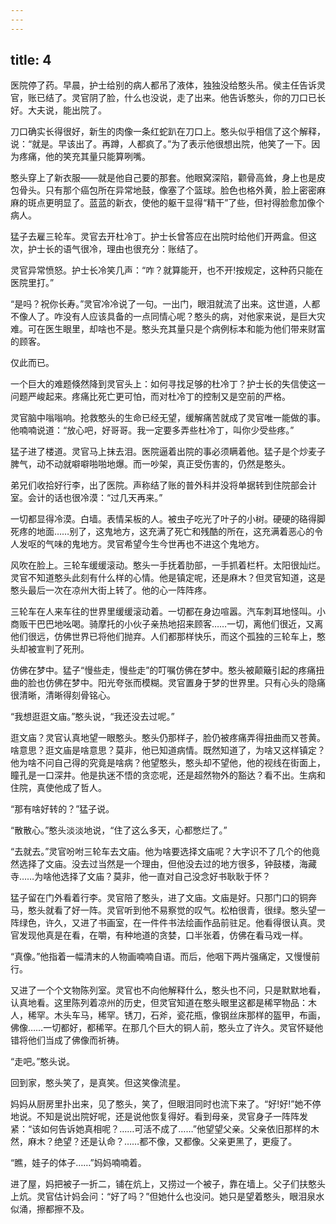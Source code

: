 ```yaml
---
---
---
```

title: 4
---



医院停了药。早晨，护士给别的病人都吊了液体，独独没给憨头吊。侯主任告诉灵官，账已结了。灵官阴了脸，什么也没说，走了出来。他告诉憨头，你的刀口已长好。大夫说，能出院了。

刀口确实长得很好，新生的肉像一条红蛇趴在刀口上。憨头似乎相信了这个解释，说：“就是。早该出了。再蹲，人都疯了。”为了表示他很想出院，他笑了一下。因为疼痛，他的笑充其量只能算咧嘴。

憨头穿上了新衣服——就是他自己要的那套。他眼窝深陷，颧骨高耸，身上也是皮包骨头。只有那个癌包所在异常地鼓，像塞了个篮球。脸色也格外黄，脸上密密麻麻的斑点更明显了。蓝蓝的新衣，使他的躯干显得“精干”了些，但衬得脸愈加像个病人。

猛子去雇三轮车。灵官去开杜冷丁。护士长曾答应在出院时给他们开两盒。但这次，护士长的语气很冷，理由也很充分：账结了。

灵官异常愤怒。护士长冷笑几声：“咋？就算能开，也不开!按规定，这种药只能在医院里打。”

“是吗？祝你长寿。”灵官冷冷说了一句。一出门，眼泪就流了出来。这世道，人都不像人了。咋没有人应该具备的一点同情心呢？憨头的病，对他家来说，是巨大灾难。可在医生眼里，却啥也不是。憨头充其量只是个病例标本和能为他们带来财富的顾客。

仅此而已。

一个巨大的难题倏然降到灵官头上：如何寻找足够的杜冷丁？护士长的失信使这一问题严峻起来。疼痛比死亡更可怕，而对杜冷丁的控制又是空前的严格。

灵官脑中嗡嗡响。抢救憨头的生命已经无望，缓解痛苦就成了灵官唯一能做的事。他喃喃说道：“放心吧，好哥哥。我一定要多弄些杜冷丁，叫你少受些疼。”

猛子进了楼道。灵官马上抹去泪。医院逼着出院的事必须瞒着他。猛子是个炒麦子脾气，动不动就噼噼啪啪地爆。而一吵架，真正受伤害的，仍然是憨头。

弟兄们收拾好行李，出了医院。声称结了账的普外科并没将单据转到住院部会计室。会计的话也很冷漠：“过几天再来。”

一切都显得冷漠。白墙。表情呆板的人。被虫子吃光了叶子的小树。硬硬的硌得脚死疼的地面……别了，这鬼地方，这充满了死亡和残酷的所在，这充满着恶心的令人发呕的气味的鬼地方。灵官希望今生今世再也不进这个鬼地方。

风吹在脸上。三轮车缓缓滚动。憨头一手抚着肋部，一手抓着栏杆。太阳很灿烂。灵官不知道憨头此刻有什么样的心情。他是镇定呢，还是麻木？但灵官知道，这是憨头最后一次在凉州大街上转了。他的心一阵阵疼。

三轮车在人来车往的世界里缓缓滚动着。一切都在身边喧嚣。汽车刺耳地怪叫。小商贩干巴巴地吆喝。骑摩托的小伙子亲热地招来顾客……一切，离他们很近，又离他们很远，仿佛世界已将他们抛弃。人们都那样快乐，而这个孤独的三轮车上，憨头却被宣判了死刑。

仿佛在梦中。猛子“慢些走，慢些走”的叮嘱仿佛在梦中。憨头被颠簸引起的疼痛扭曲的脸也仿佛在梦中。阳光夸张而模糊。灵官置身于梦的世界里。只有心头的隐痛很清晰，清晰得刻骨铭心。

“我想逛逛文庙。”憨头说，“我还没去过呢。”

逛文庙？灵官认真地望一眼憨头。憨头仍那样子，脸仍被疼痛弄得扭曲而又苍黄。啥意思？逛文庙是啥意思？莫非，他已知道病情。既然知道了，为啥又这样镇定？他为啥不问自己得的究竟是啥病？他望憨头，憨头却不望他，他的视线在街面上，瞳孔是一口深井。他是执迷不悟的贪恋呢，还是超然物外的豁达？看不出。生病和住院，真使他成了哲人。

“那有啥好转的？”猛子说。

“散散心。”憨头淡淡地说，“住了这么多天，心都憋烂了。”

“去就去。”灵官吩咐三轮车去文庙。他为啥要选择文庙呢？大字识不了几个的他竟然选择了文庙。没去过当然是一个理由，但他没去过的地方很多，钟鼓楼，海藏寺……为啥他选择了文庙？莫非，他一直对自己没念好书耿耿于怀？

猛子留在门外看着行李。灵官陪了憨头，进了文庙。文庙是好。只那门口的铜奔马，憨头就看了好一阵。灵官听到他不易察觉的叹气。松柏很青，很绿。憨头望一阵绿色，许久，又进了书画室，在一件件书法绘画作品前驻足。他看得很认真。灵官发现他真是在看，在嚼，有种地道的贪婪，口半张着，仿佛在看马戏一样。

“真像。”他指着一幅清末的人物画喃喃自语。而后，他咽下两片强痛定，又慢慢前行。

又进了一个个文物陈列室。灵官也不向他解释什么，憨头也不问，只是默默地看，认真地看。这里陈列着凉州的历史，但灵官知道在憨头眼里这都是稀罕物品：木人，稀罕。木头车马，稀罕。锈刀，石斧，瓷花瓶，像钢丝床那样的盔甲，布画，佛像……一切都好，都稀罕。在那几个巨大的铜人前，憨头立了许久。灵官怀疑他错将他们当成了佛像而祈祷。

“走吧。”憨头说。

回到家，憨头笑了，是真笑。但这笑像流星。

妈妈从厨房里扑出来，见了憨头，笑了，但眼泪同时也流下来了。“好!好!”她不停地说。不知是说出院好呢，还是说他恢复得好。看到母亲，灵官身子一阵阵发紧：“该如何告诉她真相呢？……可活不成了……”他望望父亲。父亲依旧那样的木然，麻木？绝望？还是认命？……都不像，又都像。父亲更黑了，更瘦了。

“瞧，娃子的体子……”妈妈喃喃着。

进了屋，妈把被子一折二，铺在炕上，又捞过一个被子，靠在墙上。父子们扶憨头上炕。灵官估计妈会问：“好了吗？”但她什么也没问。她只是望着憨头，眼泪泉水似涌，擦都擦不及。